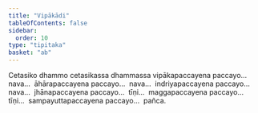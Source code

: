 ```yaml
---
title: "Vipākādi"
tableOfContents: false
sidebar:
  order: 10
type: "tipitaka"
basket: "ab"
---
```



<DynamicBreadcrumb />

<Division number="132">

<Paragraph number="2640">
Cetasiko dhammo cetasikassa dhammassa vipākapaccayena paccayo…  nava…  āhārapaccayena paccayo…  nava…  indriyapaccayena paccayo…  nava…  jhānapaccayena paccayo…  tīṇi…  maggapaccayena paccayo…  tīṇi…  sampayuttapaccayena paccayo…  pañca.
</Paragraph>
</Division>
